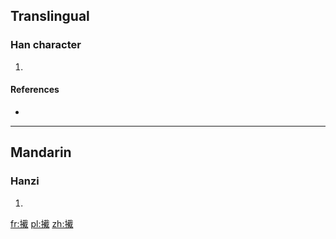 ==Translingual==

===Han character===
{{Han char|rn=64|rad=手|as=14|sn=17|four=|canj=手十戈土 (QJIG)|ids=⿰[[扌]][[截]]}}

# {{defn|Han|sort=手14}}

====References====
* {{Han ref|kx=0460.260|dkj=12879|dj=0810.030|hdz=31973.100|uh=64EE|ud=25838}}

----

==Mandarin==

===Hanzi===
{{cmn-hanzi|pin=[[jí]] ([[ji2]]), [[nǐng]] ([[ning3]]), [[nìng]] ([[ning4]])|wg=chi<sup>2</sup>, ning<sup>3</sup>, ning<sup>4</sup>}}

# {{defn|lang=cmn|sort=手14}}

[[fr:擮]]
[[pl:擮]]
[[zh:擮]]